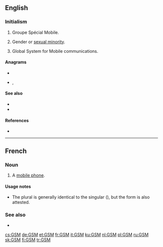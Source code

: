 {{also|gsm}}
==English==

===Initialism===
{{rfc-header|Initialism}}
{{head|en|initialism}}

# {{label|en|electronics}} Groupe Spécial Mobile.
# {{label|en|LGBT}} Gender or [[sexual minority]].
# {{label|en|telecommunications}} Global System for Mobile communications.

====Anagrams====
* {{l|en|gms}}
* {{l|en|MSG}}, {{l|en|msg}}

====See also====
* {{l|en|GPRS}}
* {{l|en|PCS}}

====References====
* {{pedia}}

----

==French==

===Noun===
{{fr-noun|m|GSM}}

# {{label|fr|Belgium}} A [[mobile phone]].

====Usage notes====
* The plural is generally identical to the singular ({{m|fr||GSM}}), but the form {{m|fr|GSMs}} is also attested.

===See also===
* {{l|fr|téléphone portable}}

[[cs:GSM]]
[[de:GSM]]
[[et:GSM]]
[[fr:GSM]]
[[it:GSM]]
[[ku:GSM]]
[[nl:GSM]]
[[pl:GSM]]
[[ru:GSM]]
[[sk:GSM]]
[[fi:GSM]]
[[tr:GSM]]